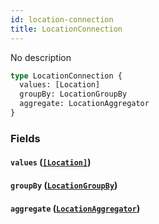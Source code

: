 ```yaml
---
id: location-connection
title: LocationConnection
---
```


No description

```graphql
type LocationConnection {
  values: [Location]
  groupBy: LocationGroupBy
  aggregate: LocationAggregator
}
```

### Fields

#### `values` ([`[Location]`](/v1/objects/location))

#### `groupBy` ([`LocationGroupBy`](/v1/objects/location-group-by))

#### `aggregate` ([`LocationAggregator`](/v1/objects/location-aggregator))
